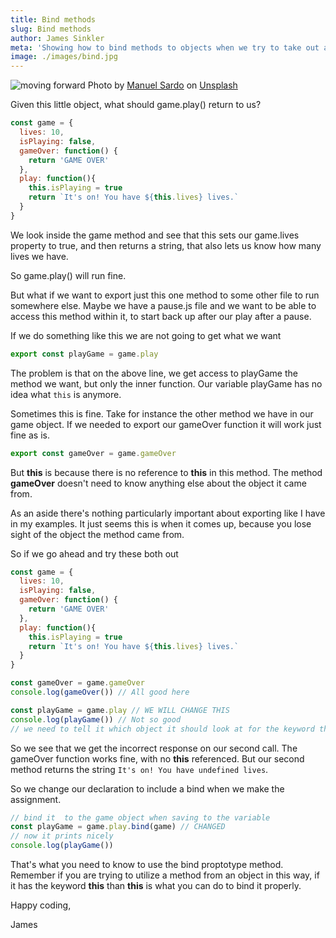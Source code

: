 ```yaml
---
title: Bind methods
slug: Bind methods
author: James Sinkler
meta: 'Showing how to bind methods to objects when we try to take out a specific method'
image: ./images/bind.jpg
---
```


![moving forward](./images/bind.jpg)
<span>Photo by <a href="https://unsplash.com/@manuelsardo?utm_source=unsplash&amp;utm_medium=referral&amp;utm_content=creditCopyText">Manuel Sardo</a> on <a href="https://unsplash.com/?utm_source=unsplash&amp;utm_medium=referral&amp;utm_content=creditCopyText">Unsplash</a></span>

Given this little object, what should game.play() return to us?

```javascript
const game = {
  lives: 10,
  isPlaying: false,
  gameOver: function() {
    return 'GAME OVER'
  },
  play: function(){ 
    this.isPlaying = true
    return `It's on! You have ${this.lives} lives.`
  }
}
```

We look inside the game method and see that this sets our game.lives property to true, and then returns a string, that also lets us know how many lives we have.

So game.play() will run fine.

But what if we want to export just this one method to some other file to run somewhere else. Maybe we have a pause.js file and we want to be able to access this method within it, to start back up after our play after a pause.

If we do something like this we are not going to get what we want

```javascript
export const playGame = game.play
```

The problem is that on the above line, we get access to playGame the method we want, but only the inner function. Our variable playGame has no idea what `this` is anymore.

Sometimes this is fine. Take for instance the other method we have in our game object. If we needed to export our gameOver function it will work just fine as is.

```javascript
export const gameOver = game.gameOver
```

But **this** is because there is no reference to **this** in this method. The method **gameOver**  doesn't need to know anything else about the object it came from.


As an aside there's nothing particularly important about exporting like I have in my examples. It just seems this is when it comes up, because you lose sight of the object the method came from. 

So if we go ahead and try these both out
```javascript
const game = {
  lives: 10,
  isPlaying: false,
  gameOver: function() {
    return 'GAME OVER'
  },
  play: function(){ 
    this.isPlaying = true
    return `It's on! You have ${this.lives} lives.`
  }
}

const gameOver = game.gameOver
console.log(gameOver()) // All good here

const playGame = game.play // WE WILL CHANGE THIS
console.log(playGame()) // Not so good
// we need to tell it which object it should look at for the keyword this
```

So we see that we get the incorrect response on our second call. The gameOver function works fine, with no **this** referenced. But our second method returns the string `It's on! You have undefined lives`.

So we change our declaration to include a bind when we make the assignment.

```javascript
// bind it  to the game object when saving to the variable
const playGame = game.play.bind(game) // CHANGED
// now it prints nicely
console.log(playGame())  
```

That's what you need to know to use the bind proptotype method. Remember if you are trying to utilize a method from an object in this way, if it has the keyword **this** than **this** is what you can do to bind it properly.

Happy coding,

James
